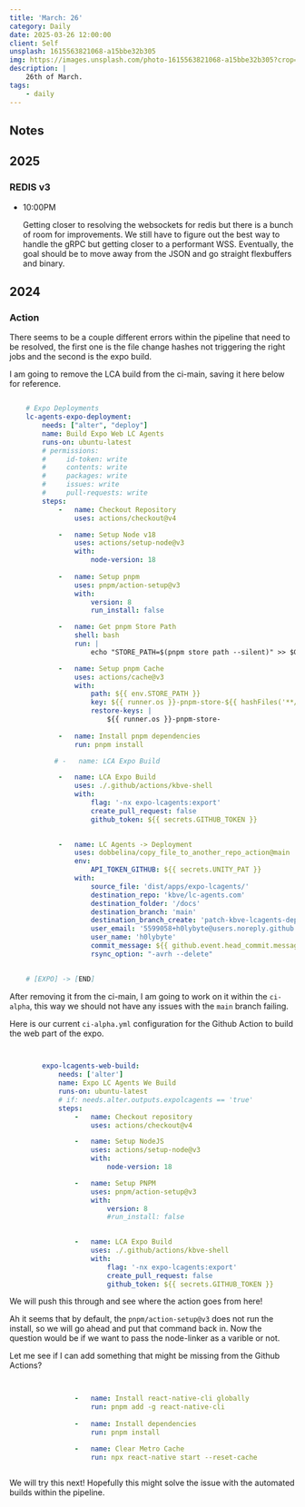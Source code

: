 ```yaml
---
title: 'March: 26'
category: Daily
date: 2025-03-26 12:00:00
client: Self
unsplash: 1615563821068-a15bbe32b305
img: https://images.unsplash.com/photo-1615563821068-a15bbe32b305?crop=entropy&cs=srgb&fm=jpg&ixid=MnwzNjM5Nzd8MHwxfHJhbmRvbXx8fHx8fHx8fDE2ODE3NDg2ODY&ixlib=rb-4.0.3&q=85
description: |
    26th of March.
tags:
    - daily
---
```


## Notes

## 2025

### REDIS v3 

-   10:00PM

    Getting closer to resolving the websockets for redis but there is a bunch of room for improvements.
    We still have to figure out the best way to handle the gRPC but getting closer to a performant WSS.
    Eventually, the goal should be to move away from the JSON and go straight flexbuffers and binary.

## 2024


### Action

There seems to be a couple different errors within the pipeline that need to be resolved, the first one is the file change hashes not triggering the right jobs and the second is the expo build.

I am going to remove the LCA build from the ci-main, saving it here below for reference.

```yaml

    # Expo Deployments
    lc-agents-expo-deployment:
        needs: ["alter", "deploy"]
        name: Build Expo Web LC Agents
        runs-on: ubuntu-latest
        # permissions:
        #     id-token: write
        #     contents: write
        #     packages: write
        #     issues: write
        #     pull-requests: write
        steps:
            -   name: Checkout Repository
                uses: actions/checkout@v4

            -   name: Setup Node v18
                uses: actions/setup-node@v3
                with:
                    node-version: 18
            
            -   name: Setup pnpm
                uses: pnpm/action-setup@v3
                with:
                    version: 8
                    run_install: false

            -   name: Get pnpm Store Path
                shell: bash
                run: |
                    echo "STORE_PATH=$(pnpm store path --silent)" >> $GITHUB_ENV

            -   name: Setup pnpm Cache
                uses: actions/cache@v3
                with:
                    path: ${{ env.STORE_PATH }}
                    key: ${{ runner.os }}-pnpm-store-${{ hashFiles('**/pnpm-lock.yaml') }}
                    restore-keys: |
                        ${{ runner.os }}-pnpm-store-
            
            -   name: Install pnpm dependencies
                run: pnpm install

           # -   name: LCA Expo Build

            -   name: LCA Expo Build
                uses: ./.github/actions/kbve-shell
                with:
                    flag: '-nx expo-lcagents:export'
                    create_pull_request: false
                    github_token: ${{ secrets.GITHUB_TOKEN }}

            
            -   name: LC Agents -> Deployment
                uses: dobbelina/copy_file_to_another_repo_action@main
                env:
                    API_TOKEN_GITHUB: ${{ secrets.UNITY_PAT }}
                with:
                    source_file: 'dist/apps/expo-lcagents/'
                    destination_repo: 'kbve/lc-agents.com'
                    destination_folder: '/docs'
                    destination_branch: 'main'
                    destination_branch_create: 'patch-kbve-lcagents-deploy'
                    user_email: '5599058+h0lybyte@users.noreply.github.com'
                    user_name: 'h0lybyte'
                    commit_message: ${{ github.event.head_commit.message }}
                    rsync_option: "-avrh --delete"
        

    # [EXPO] -> [END]


```

After removing it from the ci-main, I am going to work on it within the `ci-alpha`, this way we should not have any issues with the `main` branch failing.

Here is our current `ci-alpha.yml` configuration for the Github Action to build the web part of the expo.

```yaml

        
        expo-lcagents-web-build:
            needs: ['alter']
            name: Expo LC Agents We Build
            runs-on: ubuntu-latest
            # if: needs.alter.outputs.expolcagents == 'true'
            steps:
                -   name: Checkout repository
                    uses: actions/checkout@v4

                -   name: Setup NodeJS
                    uses: actions/setup-node@v3
                    with:
                        node-version: 18

                -   name: Setup PNPM
                    uses: pnpm/action-setup@v3
                    with:
                        version: 8
                        #run_install: false

                
                -   name: LCA Expo Build
                    uses: ./.github/actions/kbve-shell
                    with:
                        flag: '-nx expo-lcagents:export'
                        create_pull_request: false
                        github_token: ${{ secrets.GITHUB_TOKEN }}


```

We will push this through and see where the action goes from here! 

Ah it seems that by default, the `pnpm/action-setup@v3` does not run the install, so we will go ahead and put that command back in.
Now the question would be if we want to pass the node-linker as a varible or not.

Let me see if I can add something that might be missing from the Github Actions?

```yaml

 
                -   name: Install react-native-cli globally
                    run: pnpm add -g react-native-cli
                      
                -   name: Install dependencies
                    run: pnpm install

                -   name: Clear Metro Cache
                    run: npx react-native start --reset-cache
                

```

We will try this next! Hopefully this might solve the issue with the automated builds within the pipeline.

